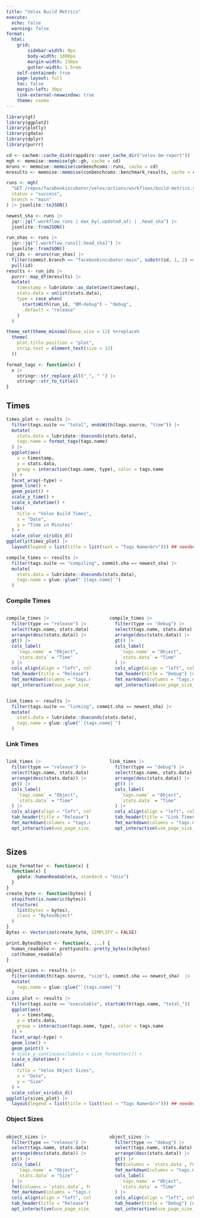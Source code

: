 ```yaml
---
title: "Velox Build Metrics"
execute:
  echo: false
  warning: false
format:
  html:
    grid:
        sidebar-width: 0px
        body-width: 1800px
        margin-width: 150px
        gutter-width: 1.5rem
    self-contained: true
    page-layout: full
    toc: false
    margin-left: 30px
    link-external-newwindow: true
    theme: cosmo
---
```





```r
library(gt)
library(ggplot2)
library(plotly)
library(gdata)
library(dplyr)
library(purrr)

cd <- cachem::cache_disk(rappdirs::user_cache_dir("velox-bm-report"))
mgh <- memoise::memoise(gh::gh, cache = cd)
mruns <- memoise::memoise(conbenchcoms::runs, cache = cd)
mresults <- memoise::memoise(conbenchcoms::benchmark_results, cache = cd)

runs <- mgh(
  "GET /repos/facebookincubator/velox/actions/workflows/build-metrics.yml/runs",
  status = "success",
  branch = "main"
) |> jsonlite::toJSON()

newest_sha <- runs |>
  jqr::jq(".workflow_runs | max_by(.updated_at) | .head_sha") |>
  jsonlite::fromJSON()

run_shas <- runs |>
  jqr::jq("[.workflow_runs[].head_sha]") |>
  jsonlite::fromJSON()
run_ids <- mruns(run_shas) |>
  filter(commit.branch == "facebookincubator:main", substr(id, 1, 2) == "BM") |>
  pull(id)
results <- run_ids |>
  purrr::map_df(mresults) |>
  mutate(
    timestamp = lubridate::as_datetime(timestamp),
    stats.data = unlist(stats.data),
    type = case_when(
      startsWith(run_id, "BM-debug") ~ "debug",
      .default = "release"
    )
  )
```

```r
theme_set(theme_minimal(base_size = 12) %+replace%
  theme(
    plot.title.position = "plot",
    strip.text = element_text(size = 12)
  ))

format_tags <- function(x) {
  x |>
    stringr::str_replace_all("_", " ") |>
    stringr::str_to_title()
}
```

::::: {.panel-tabset}

## Times
```r
times_plot <- results |>
  filter(tags.suite == "total", endsWith(tags.source, "time")) |>
  mutate(
    stats.data = lubridate::dseconds(stats.data),
    tags.name = format_tags(tags.name)
  ) |>
  ggplot(aes(
    x = timestamp,
    y = stats.data,
    group = interaction(tags.name, type), color = tags.name
  )) +
  facet_wrap(~type) +
  geom_line() +
  geom_point() +
  scale_y_time() +
  scale_x_datetime() +
  labs(
    title = "Velox Build Times",
    x = "Date",
    y = "Time in Minutes"
  ) +
  scale_color_viridis_d()
ggplotly(times_plot) |>
  layout(legend = list(title = list(text = "Tags Name<br>"))) ## needed because theme legend specs don't work with ggplotly
```

```r
compile_times <- results |>
  filter(tags.suite == "compiling", commit.sha == newest_sha) |>
  mutate(
    stats.data = lubridate::dseconds(stats.data),
    tags.name = glue::glue("`{tags.name}`")
  )
```

### Compile Times

:::: {.columns}

::: {.column width="49%"}

```r
compile_times |>
  filter(type == "release") |>
  select(tags.name, stats.data) |>
  arrange(desc(stats.data)) |>
  gt() |>
  cols_label(
    `tags.name` = "Object",
    `stats.data` = "Time"
  ) |>
  cols_align(align = "left", columns = everything()) |>
  tab_header(title = "Release") |>
  fmt_markdown(columns = "tags.name") |>
  opt_interactive(use_page_size_select = TRUE, use_search = TRUE)
```

:::

::: {.column width="2%"}

:::

::: {.column width="49%"}

```r
compile_times |>
  filter(type == "debug") |>
  select(tags.name, stats.data) |>
  arrange(desc(stats.data)) |>
  gt() |>
  cols_label(
    `tags.name` = "Object",
    `stats.data` = "Time"
  ) |>
  cols_align(align = "left", columns = everything()) |>
  tab_header(title = "Debug") |>
  fmt_markdown(columns = "tags.name") |>
  opt_interactive(use_page_size_select = TRUE, use_search = TRUE)
```

:::

::::

```r
link_times <- results |>
  filter(tags.suite == "linking", commit.sha == newest_sha) |>
  mutate(
    stats.data = lubridate::dseconds(stats.data),
    tags.name = glue::glue("`{tags.name}`")
  )

```

### Link Times

:::: {.columns}

::: {.column width="49%"}

```r
link_times |>
  filter(type == "release") |>
  select(tags.name, stats.data) |>
  arrange(desc(stats.data)) |>
  gt() |>
  cols_label(
    `tags.name` = "Object",
    `stats.data` = "Time"
  ) |>
  cols_align(align = "left", columns = everything()) |>
  tab_header(title = "Release") |>
  fmt_markdown(columns = "tags.name") |>
  opt_interactive(use_page_size_select = TRUE, use_search = TRUE)
```

:::

::: {.column width="2%"}

:::

::: {.column width="49%"}

```r
link_times |>
  filter(type == "debug") |>
  select(tags.name, stats.data) |>
  arrange(desc(stats.data)) |>
  gt() |>
  cols_label(
    `tags.name` = "Object",
    `stats.data` = "Time"
  ) |>
  cols_align(align = "left", columns = everything()) |>
  tab_header(title = "Link Times - Debug") |>
  fmt_markdown(columns = "tags.name") |>
  opt_interactive(use_page_size_select = TRUE, use_search = TRUE)
```

:::

::::


## Sizes
```r
size_formatter <- function(x) {
  function(x) {
    gdata::humanReadable(x, standard = "Unix")
  }
}
create_byte <- function(bytes) {
  stopifnot(is.numeric(bytes))
  structure(
    list(bytes = bytes),
    class = "BytesObject"
  )
}
Bytes <- Vectorize(create_byte, SIMPLIFY = FALSE)

print.BytesObject <- function(x, ...) {
  human_readable <- prettyunits::pretty_bytes(x$bytes)
  cat(human_readable)
}

object_sizes <- results |>
  filter(endsWith(tags.source, "size"), commit.sha == newest_sha)  |>
  mutate(
    tags.name = glue::glue("`{tags.name}`")
  )
sizes_plot <- results |>
  filter(tags.suite == "executable", startsWith(tags.name, "total_")) |>
  ggplot(aes(
    x = timestamp,
    y = stats.data,
    group = interaction(tags.name, type), color = tags.name
  )) +
  facet_wrap(~type) +
  geom_line() +
  geom_point() +
  # scale_y_continuous(labels = size_formatter()) +
  scale_x_datetime() +
  labs(
    title = "Velox Object Sizes",
    x = "Date",
    y = "Size"
  ) +
  scale_color_viridis_d()
ggplotly(sizes_plot) |>
  layout(legend = list(title = list(text = "Tags Name<br>"))) ## needed because theme legend specs don't work with ggplotly
```

### Object Sizes 
:::: {.columns}

::: {.column width="49%"}

```r
object_sizes |>
  filter(type == "release") |>
  select(tags.name, stats.data) |>
  arrange(desc(stats.data)) |>
  gt() |>
  cols_label(
    `tags.name` = "Object",
    `stats.data` = "Size"
  ) |>
  fmt(columns = `stats.data`, fn = size_formatter()) |>
  fmt_markdown(columns = "tags.name") |>
  cols_align(align = "left", columns = everything()) |>
  tab_header(title = "Release") |>
  opt_interactive(use_page_size_select = TRUE, use_search = TRUE)
```

:::

::: {.column width="2%"}

:::

::: {.column width="49%"}

```r
object_sizes |>
  filter(type == "debug") |>
  select(tags.name, stats.data) |>
  arrange(desc(stats.data)) |>
  gt() |>
  fmt(columns = `stats.data`, fn = size_formatter()) |>
  fmt_markdown(columns = "tags.name") |>
  cols_label(
    `tags.name` = "Object",
    `stats.data` = "Time"
  ) |>
  cols_align(align = "left", columns = everything()) |>
  tab_header(title = "Debug") |>
  opt_interactive(use_page_size_select = TRUE, use_search = TRUE)
```

:::

::::

:::::
